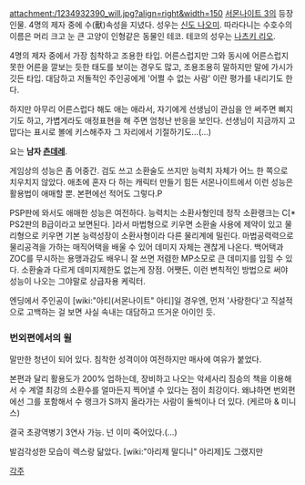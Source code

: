 attachment:/1234932390_will.jpg?align=right&width=150 [[서몬나이트 3]]의 등장인물. 4명의 제자 중에 수(獸)속성을 지녔다. 성우는 [[신도 나오미]]. 따라다니는 수호수의 이름은 머리 크고 눈 큰 고양이 인형같은 동물인 테코. 테코의 성우는 [[나츠키 리오]].

4명의 제자 중에서 가장 침착하고 조용한 타입. 어른스럽지만 그와 동시에 어른스럽지 못한 어른을 깔보는 듯한 태도를 보이는 경우도 많고, 조용조용히 말하지만 말에 가시가 깃든 타입. 대담하고 저돌적인 주인공에게 '어쩔 수 없는 사람' 이란 평가를 내리기도 한다.

하지만 아무리 어른스럽다 해도 애는 애라서, 자기에게 선생님이 관심을 안 써주면 삐지기도 하고, 가볍게라도 애정표현을 해 주면 엄청난 반응을 보인다. 선생님이 지금까지 고맙다는 표시로 볼에 키스해주자 그 자리에서 기절하기도...(...)

요는 '''남자 [[츤데레]]'''.

게임상의 성능은 좀 어중간. 검도 쓰고 소환술도 쓰지만 능력치 자체가 어느 한 쪽으로 치우치지 않았다. 애초에 혼자 다 하는 캐릭터 만들기 힘든 서몬나이트에서 이런 성능은 활용법이 애매할 뿐. 본편에선 적어도 그렇다.P

PSP판에 와서도 애매한 성능은 여전하다. 능력치는 소환사형인데 정작 소환랭크는 C[* PS2판의 B급이라고 보면된다. ]라서 마법형으로 키우면 소환술 사용에 제약이 있고 물리형으로 키우면 기본 능력성장이 소환사형이라 다른 물리계에 밀린다. 마법공력력으로 물리공격을 가하는 매직어택을 배울 수 있어 데미지 자체는 괜찮게 나온다. 백어택과 ZOC를 무시하는 용맹과감도 배우니 잘 쓰면 저렴한 MP소모로 큰 데미지를 입힐 수 있다. 소환술과 다르게 데미지제한도 없는게 장점. 어쨋든, 이런 변칙적인 방법으로 써야 성능이 나오는 그야말로 상급자용 케릭터.

엔딩에서 주인공이 [wiki:"아티(서몬나이트" 아티]일 경우엔, 먼저 '사랑한다'고 직설적으로 고백하는 걸 보면 사실 속내는 대담하고 뜨거운 아이인 듯.

=== 번외편에서의 윌 ===
말만한 청년이 되어 있다. 침착한 성격이야 여전하지만 매사에 여유가 붙었다.

본편과 달리 활용도가 200% 업하는데, 장비하고 나오는 악세사리 짐승의 책을 이용해서 수 계열 최강의 소환수를 얼마든지 찍어낼 수 있다는 점이 최강이다. 왜냐하면 번외편에선 그를 포함해서 수 랭크가 S까지 올라가는 사람이 둘씩이나 더 있다. (케르마 & 미니스)

결국 초광역병기 3연사 가능. 넌 이미 죽어있다.(...)

발검각성한 모습이 렉스랑 닮았다. [wiki:"아리제 말디니" 아리제]도 그랬지만

[[각주]]
